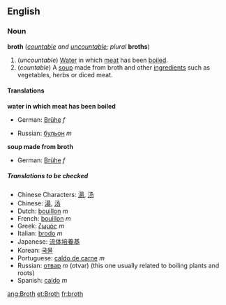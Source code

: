 ==English==
===Noun===
'''broth''' (''[[countable]] and [[uncountable]]; plural'' '''broths''')

#(''uncountable'') [[Water]] in which [[meat]] has been [[boil]]ed.
#(''countable'') A [[soup]] made from broth and other [[ingredient]]s such as vegetables, herbs or diced meat.

====Translations====

'''water in which meat has been boiled'''
{{top}}
*German: [[Brühe]] ''f''
{{mid}}
*Russian: [[бульон]] ''m''
{{bottom}}

'''soup made from broth'''
{{top}}
*German: [[Brühe]] ''f''
{{mid}}
{{bottom}}

=====Translations to be checked=====
<!--Remove this section once all of the translations below have been moved into the tables above.-->
{{checktrans}}

*Chinese Characters: [[湯]], [[汤]]
*Chinese: [[湯]], [[汤]]
*Dutch: [[bouillon]] ''m''
*French: [[bouillon]] ''m''
*Greek: [[ζωμός]] ''m''
*Italian: [[brodo]] ''m''
*Japanese: [[流体培養基]]
*Korean: [[국물]]
*Portuguese: [[caldo de carne]] ''m''
*Russian: [[отвар]] ''m'' (otvar) (this one usually related to boiling plants and roots)
*Spanish: [[caldo]] ''m''

[[ang:Broth]]
[[et:Broth]]
[[fr:broth]]